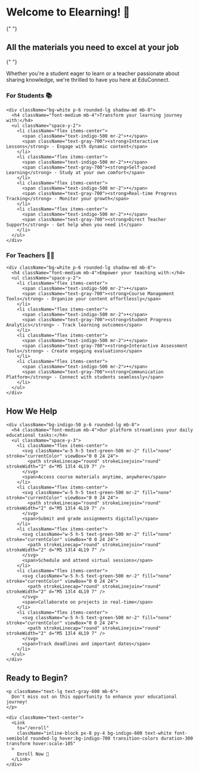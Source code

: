 
<div className="container mx-auto px-4 py-8 max-w-4xl">
  <h1 className="text-4xl font-bold text-gray-800 mb-6">
    Welcome to Elearning! 👋
  </h1>

{" "}
<h2 className="text-2xl font-semibold text-indigo-600 mb-8">
  All the materials you need to excel at your job
</h2>

{" "}
<p className="text-lg text-gray-600 mb-8">
  Whether you're a student eager to learn or a teacher passionate about sharing
  knowledge, we're thrilled to have you here at EduConnect.
</p>

  <section className="mb-12">
    <h3 className="text-xl font-semibold text-gray-800 mb-4">
      For Students 📚
    </h3>

    <div className="bg-white p-6 rounded-lg shadow-md mb-8">
      <h4 className="font-medium mb-4">Transform your learning journey with:</h4>
      <ul className="space-y-2">
        <li className="flex items-center">
          <span className="text-indigo-500 mr-2">•</span>
          <span className="text-gray-700"><strong>Interactive Lessons</strong> - Engage with dynamic content</span>
        </li>
        <li className="flex items-center">
          <span className="text-indigo-500 mr-2">•</span>
          <span className="text-gray-700"><strong>Self-paced Learning</strong> - Study at your own comfort</span>
        </li>
        <li className="flex items-center">
          <span className="text-indigo-500 mr-2">•</span>
          <span className="text-gray-700"><strong>Real-time Progress Tracking</strong> - Monitor your growth</span>
        </li>
        <li className="flex items-center">
          <span className="text-indigo-500 mr-2">•</span>
          <span className="text-gray-700"><strong>Direct Teacher Support</strong> - Get help when you need it</span>
        </li>
      </ul>
    </div>

  </section>

  <section className="mb-12">
    <h3 className="text-xl font-semibold text-gray-800 mb-4">
      For Teachers 👩‍🏫
    </h3>

    <div className="bg-white p-6 rounded-lg shadow-md mb-8">
      <h4 className="font-medium mb-4">Empower your teaching with:</h4>
      <ul className="space-y-2">
        <li className="flex items-center">
          <span className="text-indigo-500 mr-2">•</span>
          <span className="text-gray-700"><strong>Course Management Tools</strong> - Organize your content effortlessly</span>
        </li>
        <li className="flex items-center">
          <span className="text-indigo-500 mr-2">•</span>
          <span className="text-gray-700"><strong>Student Progress Analytics</strong> - Track learning outcomes</span>
        </li>
        <li className="flex items-center">
          <span className="text-indigo-500 mr-2">•</span>
          <span className="text-gray-700"><strong>Interactive Assessment Tools</strong> - Create engaging evaluations</span>
        </li>
        <li className="flex items-center">
          <span className="text-indigo-500 mr-2">•</span>
          <span className="text-gray-700"><strong>Communication Platform</strong> - Connect with students seamlessly</span>
        </li>
      </ul>
    </div>

  </section>

  <section className="mb-12">
    <h2 className="text-2xl font-semibold text-gray-800 mb-6">
      How We Help
    </h2>

    <div className="bg-indigo-50 p-6 rounded-lg mb-8">
      <h4 className="font-medium mb-4">Our platform streamlines your daily educational tasks:</h4>
      <ul className="space-y-3">
        <li className="flex items-center">
          <svg className="w-5 h-5 text-green-500 mr-2" fill="none" stroke="currentColor" viewBox="0 0 24 24">
            <path strokeLinecap="round" strokeLinejoin="round" strokeWidth="2" d="M5 13l4 4L19 7" />
          </svg>
          <span>Access course materials anytime, anywhere</span>
        </li>
        <li className="flex items-center">
          <svg className="w-5 h-5 text-green-500 mr-2" fill="none" stroke="currentColor" viewBox="0 0 24 24">
            <path strokeLinecap="round" strokeLinejoin="round" strokeWidth="2" d="M5 13l4 4L19 7" />
          </svg>
          <span>Submit and grade assignments digitally</span>
        </li>
        <li className="flex items-center">
          <svg className="w-5 h-5 text-green-500 mr-2" fill="none" stroke="currentColor" viewBox="0 0 24 24">
            <path strokeLinecap="round" strokeLinejoin="round" strokeWidth="2" d="M5 13l4 4L19 7" />
          </svg>
          <span>Schedule and attend virtual sessions</span>
        </li>
        <li className="flex items-center">
          <svg className="w-5 h-5 text-green-500 mr-2" fill="none" stroke="currentColor" viewBox="0 0 24 24">
            <path strokeLinecap="round" strokeLinejoin="round" strokeWidth="2" d="M5 13l4 4L19 7" />
          </svg>
          <span>Collaborate on projects in real-time</span>
        </li>
        <li className="flex items-center">
          <svg className="w-5 h-5 text-green-500 mr-2" fill="none" stroke="currentColor" viewBox="0 0 24 24">
            <path strokeLinecap="round" strokeLinejoin="round" strokeWidth="2" d="M5 13l4 4L19 7" />
          </svg>
          <span>Track deadlines and important dates</span>
        </li>
      </ul>
    </div>

  </section>

  <section className="mb-12">
    <h2 className="text-2xl font-semibold text-gray-800 mb-4">
      Ready to Begin?
    </h2>

    <p className="text-lg text-gray-600 mb-6">
      Don't miss out on this opportunity to enhance your educational journey!
    </p>

    <div className="text-center">
      <Link
        to="/enroll"
        className="inline-block px-8 py-4 bg-indigo-600 text-white font-semibold rounded-lg hover:bg-indigo-700 transition-colors duration-300 transform hover:scale-105"
      >
        Enroll Now 🚀
      </Link>
    </div>

  </section>
</div>
